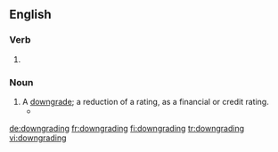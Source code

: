 ==English==

===Verb===
{{head|en|present participle}}

# {{present participle of|downgrade|lang=en|nocat=1}}

===Noun===
{{en-noun}}

# A [[downgrade]]; a reduction of a rating, as a financial or credit rating.
#* {{quote-journal|date=July 11, 2007|author=Vikas Bajaj|title=Rate Agencies Move Toward Downgrading Some Mortgage Bonds|work=New York Times|url=http://www.nytimes.com/2007/07/11/business/11lend.html
|passage=Financial markets fell sharply on the news of possible '''downgradings'''.}}

[[de:downgrading]]
[[fr:downgrading]]
[[fi:downgrading]]
[[tr:downgrading]]
[[vi:downgrading]]